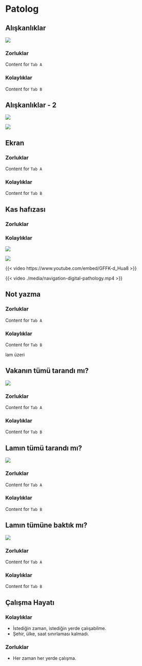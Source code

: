 # Patolog

## Alışkanlıklar

![](./media/patolog-cekinceler.png)

::: {.panel-tabset}

### Zorluklar

Content for `Tab A`

### Kolaylıklar

Content for `Tab B`

:::

## Alışkanlıklar - 2

![](./media/dunyanin-en-acil-taramasi-2.png)

![](./media/tarama-suresi.JPG)

## Ekran


::: {.panel-tabset}

### Zorluklar

Content for `Tab A`

### Kolaylıklar

Content for `Tab B`

:::



## Kas hafızası



::: {.panel-tabset}

### Zorluklar


<!--
<blockquote class="twitter-tweet"><p lang="en" dir="ltr">When your muscle memory kicks in and you try to shake hands before the game, but your opponent is missing! <a href="https://twitter.com/hashtag/FIDEWorldCup?src=hash&amp;ref_src=twsrc%5Etfw">#FIDEWorldCup</a> <a href="https://t.co/yInEUqpyJC">pic.twitter.com/yInEUqpyJC</a></p>&mdash; International Chess Federation (@FIDE_chess) <a href="https://twitter.com/FIDE_chess/status/1693220998202499482?ref_src=twsrc%5Etfw">August 20, 2023</a></blockquote> <script async src="https://platform.twitter.com/widgets.js" charset="utf-8"></script> 
-->

### Kolaylıklar

![](./media/navigasyon-Conventional-Mouse-a-Trackballs-1-b-2-c-and-3-d-Vertical-Mouse-e.png)


![](./media/navigasyon-mouse.jpg)


{{< video https://www.youtube.com/embed/GFFK-d_Hua8 >}}


{{< video ./media/navigation-digital-pathology.mp4 >}}



:::




## Not yazma



::: {.panel-tabset}

### Zorluklar

Content for `Tab A`

### Kolaylıklar

Content for `Tab B`

:::


::: {.r-fit-text}
lam üzeri
:::

## Vakanın tümü tarandı mı?

![](./media/sectra-inceleme-etkinlik-izi.jpg)

::: {.panel-tabset}

### Zorluklar

Content for `Tab A`

### Kolaylıklar

Content for `Tab B`

:::


## Lamın tümü tarandı mı?


![](./media/eksik-tarama.png)


::: {.panel-tabset}

### Zorluklar

Content for `Tab A`

### Kolaylıklar

Content for `Tab B`

:::


## Lamın tümüne baktık mı?


![](./media/navigasyon-preparat.JPG)


::: {.panel-tabset}

### Zorluklar

Content for `Tab A`

### Kolaylıklar

Content for `Tab B`

:::


## Çalışma Hayatı


::: {.panel-tabset}

### Kolaylıklar

- İstediğin zaman, istediğin yerde çalışabilme.  
- Şehir, ülke, saat sınırlaması kalmadı. 

### Zorluklar

- Her zaman her yerde çalışma.

:::

